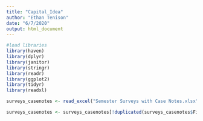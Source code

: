 ```yaml
---
title: "Capital_Idea"
author: "Ethan Tenison"
date: "6/7/2020"
output: html_document
---
```


```r
#load libraries
library(haven)
library(dplyr)
library(janitor)
library(stringr)
library(readr)
library(ggplot2)
library(tidyr)
library(readxl)


```




```r

surveys_casenotes <- read_excel("Semester Surveys with Case Notes.xlsx")

surveys_casenotes <- surveys_casenotes[!duplicated(surveys_casenotes$First & surveys_casenotes$Last),]

```